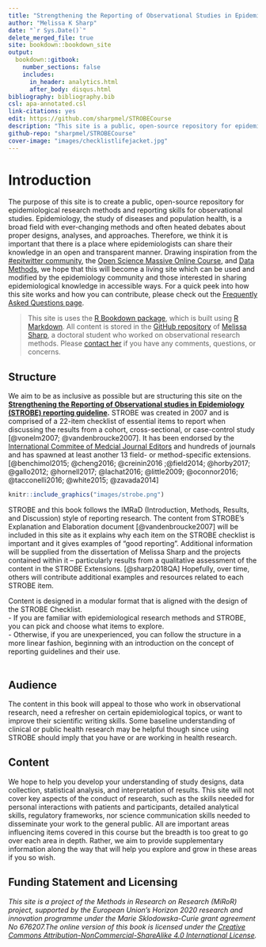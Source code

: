 ---
title: "Strengthening the Reporting of Observational Studies in Epidemiology STROBE (STROBE) Educational Expansion"
author: "Melissa K Sharp"
date: "`r Sys.Date()`"
delete_merged_file: true
site: bookdown::bookdown_site
output:
  bookdown::gitbook:
    number_sections: false 
    includes: 
      in_header: analytics.html
      after_body: disqus.html
bibliography: bibliography.bib
csl: apa-annotated.csl
link-citations: yes
edit: https://github.com/sharpmel/STROBECourse
description: "This site is a public, open-source repository for epidemiological research methods and reporting skills for observational studies. We aim to be as inclusive as possible but this site is based on the Strengthening the Reporting of Observational studies in Epidemiology Statement."
github-repo: "sharpmel/STROBECourse"
cover-image: "images/checklistlifejacket.jpg"
---

# Introduction {- #intro}
The purpose of this site is to create a public, open-source repository for epidemiological research methods and reporting skills for observational studies. Epidemiology, the study of diseases and population health, is a broad field with ever-changing methods and often heated debates about proper designs, analyses, and approaches. Therefore, we think it is important that there is a place where epidemiologists can share their knowledge in an open and transparent manner. Drawing inspiration from the [#epitwitter community](https://twitter.com/hashtag/epitwitter?lang=en), the [Open Science Massive Online Course](https://opensciencemooc.eu/), and [Data Methods](https://discourse.datamethods.org/), we hope that this will become a living site which can be used and modified by the epidemiology community and those interested in sharing epidemiological knowledge in accessible ways. For a quick peek into how this site works and how you can contribute, please check out the [Frequently Asked Questions page](#faq).
</br>

> This site is uses the [R Bookdown package](https://bookdown.org/), which is built using [R Markdown](http://rmarkdown.rstudio.com). All content is stored in the [GitHub repository](https://github.com/sharpmel/STROBECourse) of [Melissa Sharp](http://melssaksharp.wordpress.com), a doctoral student who worked on observational research methods. Please [contact her](mailto:melissaksharp@gmail.com) if you have any comments, questions, or concerns. 

## Structure {-}
We aim to be as inclusive as possible but are structuring this site on the **[Strengthening the Reporting of Observational studies in Epidemiology (STROBE) reporting guideline](http://strobe-statement.com).** STROBE was created in 2007 and is comprised of a 22-item checklist of essential items to report when discussing the results from a cohort, cross-sectional, or case-control study [@vonelm2007; @vandenbroucke2007]. It has been endorsed by the [International Commitee of Medcial Journal Editors](www.icmje.org/) and hundreds of journals and has spawned at least another 13 field- or method-specific extensions. [@benchimol2015; @cheng2016; @creinin2016 ;@field2014; @horby2017; @gallo2012; @hornell2017; @lachat2016; @little2009; @oconnor2016; @tacconelli2016; @white2015; @zavada2014]
</br>

```{r STROBEChecklist, echo=FALSE, fig.cap="STROBE Checklist", out.width = '100%'}
knitr::include_graphics("images/strobe.png")
```

STROBE and this book follows the IMRaD (Introduction, Methods, Results, and Discussion) style of reporting research. The content from STROBE's Explanation and Elaboration document [@vandenbroucke2007] will be included in this site as it explains why each item on the STROBE checklist is important and it gives examples of "good reporting". Additional information will be supplied from the dissertation of Melissa Sharp and the projects contained within it -- particularly results from a qualitative assessment of the content in the STROBE Extensions. [@sharp2018QA] Hopefully, over time, others will contribute additional examples and resources related to each STROBE item.
</br>

Content is designed in a modular format that is aligned with the design of the STROBE Checklist.</br>
-	If you are familiar with epidemiological research methods and STROBE, you can pick and choose what items to explore.
</br> 
-	Otherwise, if you are unexperienced, you can follow the structure in a more linear fashion, beginning with an introduction on the concept of reporting guidelines and their use.  
</br>

## Audience {-}
The content in this book will appeal to those who work in observational research, need a refresher on certain epidemiological topics, or want to improve their scientific writing skills. Some baseline understanding of clinical or public health research may be helpful though since using STROBE should imply that you have or are working in health research. 
</br>

## Content {-}
We hope to help you develop your understanding of study designs, data collection, statistical analysis, and interpretation of results. This site will not cover key aspects of the conduct of research, such as the skills needed for personal interactions with patients and participants, detailed analytical skills, regulatory frameworks, nor science communication skills needed to disseminate your work to the general public. All are important areas influencing items covered in this course but the breadth is too great to go over each area in depth. Rather, we aim to provide supplementary information along the way that will help you explore and grow in these areas if you so wish.
</br>

<h2> Funding Statement and Licensing </h2>
*This site is a project of the Methods in Research on Research (MiRoR) project, supported by the European Union’s Horizon 2020 research and innovation programme under the Marie Sklodowska-Curie grant agreement No 676207.The online version of this book is licensed under the [Creative Commons Attribution-NonCommercial-ShareAlike 4.0 International License](https://creativecommons.org/licenses/by-nc-sa/4.0/).* 
</br>